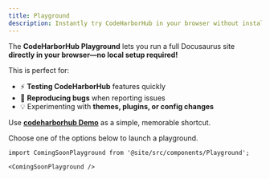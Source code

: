 ```yaml
---
title: Playground
description: Instantly try CodeHarborHub in your browser without installing anything.
---
```


The **CodeHarborHub Playground** lets you run a full Docusaurus site **directly in your browser—no local setup required!**

<AdsComponent />

This is perfect for:

- ⚡ **Testing CodeHarborHub** features quickly  
- 🐞 **Reproducing bugs** when reporting issues  
- 💡 Experimenting with **themes, plugins, or config changes**

Use [**codeharborhub Demo**](#) as a simple, memorable shortcut.

Choose one of the options below to launch a playground.

```mdx-code-block
import ComingSoonPlayground from '@site/src/components/Playground';

<ComingSoonPlayground />
```